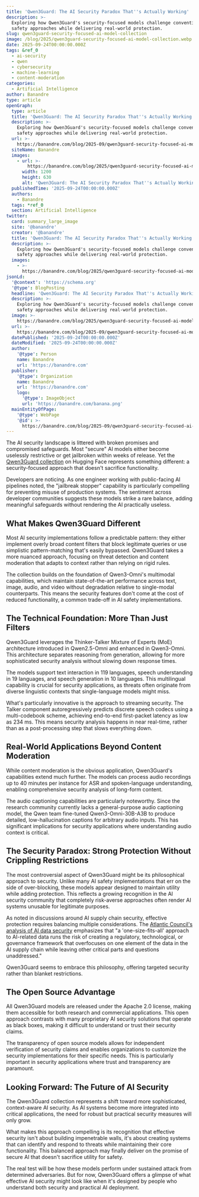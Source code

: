 ```yaml
---
title: 'Qwen3Guard: The AI Security Paradox That''s Actually Working'
description: >-
  Exploring how Qwen3Guard's security-focused models challenge conventional AI
  safety approaches while delivering real-world protection.
slug: qwen3guard-security-focused-ai-model-collection
image: /blog/2025/qwen3guard-security-focused-ai-model-collection.webp
date: 2025-09-24T00:00:00.000Z
tags: &ref_0
  - ai-security
  - qwen
  - cybersecurity
  - machine-learning
  - content-moderation
categories:
  - Artificial Intelligence
author: Banandre
type: article
openGraph:
  type: article
  title: 'Qwen3Guard: The AI Security Paradox That''s Actually Working'
  description: >-
    Exploring how Qwen3Guard's security-focused models challenge conventional AI
    safety approaches while delivering real-world protection.
  url: >-
    https://banandre.com/blog/2025-09/qwen3guard-security-focused-ai-model-collection
  siteName: Banandre
  images:
    - url: >-
        https://banandre.com/blog/2025/qwen3guard-security-focused-ai-model-collection.webp
      width: 1200
      height: 630
      alt: 'Qwen3Guard: The AI Security Paradox That''s Actually Working'
  publishedTime: '2025-09-24T00:00:00.000Z'
  authors:
    - Banandre
  tags: *ref_0
  section: Artificial Intelligence
twitter:
  card: summary_large_image
  site: '@banandre'
  creator: '@banandre'
  title: 'Qwen3Guard: The AI Security Paradox That''s Actually Working'
  description: >-
    Exploring how Qwen3Guard's security-focused models challenge conventional AI
    safety approaches while delivering real-world protection.
  images:
    - >-
      https://banandre.com/blog/2025/qwen3guard-security-focused-ai-model-collection.webp
jsonLd:
  '@context': 'https://schema.org'
  '@type': BlogPosting
  headline: 'Qwen3Guard: The AI Security Paradox That''s Actually Working'
  description: >-
    Exploring how Qwen3Guard's security-focused models challenge conventional AI
    safety approaches while delivering real-world protection.
  image: >-
    https://banandre.com/blog/2025/qwen3guard-security-focused-ai-model-collection.webp
  url: >-
    https://banandre.com/blog/2025-09/qwen3guard-security-focused-ai-model-collection
  datePublished: '2025-09-24T00:00:00.000Z'
  dateModified: '2025-09-24T00:00:00.000Z'
  author:
    '@type': Person
    name: Banandre
    url: 'https://banandre.com'
  publisher:
    '@type': Organization
    name: Banandre
    url: 'https://banandre.com'
    logo:
      '@type': ImageObject
      url: 'https://banandre.com/banana.png'
  mainEntityOfPage:
    '@type': WebPage
    '@id': >-
      https://banandre.com/blog/2025-09/qwen3guard-security-focused-ai-model-collection
---
```


The AI security landscape is littered with broken promises and compromised safeguards. Most "secure" AI models either become uselessly restrictive or get jailbroken within weeks of release. Yet the [Qwen3Guard collection](https://huggingface.co/collections/Qwen/qwen3guard-68d2729abbfae4716f3343a1) on Hugging Face represents something different: a security-focused approach that doesn't sacrifice functionality.

Developers are noticing. As one engineer working with public-facing AI pipelines noted, the "jailbreak stopper" capability is particularly compelling for preventing misuse of production systems. The sentiment across developer communities suggests these models strike a rare balance, adding meaningful safeguards without rendering the AI practically useless.

## What Makes Qwen3Guard Different

Most AI security implementations follow a predictable pattern: they either implement overly broad content filters that block legitimate queries or use simplistic pattern-matching that's easily bypassed. Qwen3Guard takes a more nuanced approach, focusing on threat detection and content moderation that adapts to context rather than relying on rigid rules.

The collection builds on the foundation of Qwen3-Omni's multimodal capabilities, which maintain state-of-the-art performance across text, image, audio, and video without degradation relative to single-modal counterparts. This means the security features don't come at the cost of reduced functionality, a common trade-off in AI safety implementations.

## The Technical Foundation: More Than Just Filters

Qwen3Guard leverages the Thinker-Talker Mixture of Experts (MoE) architecture introduced in Qwen2.5-Omni and enhanced in Qwen3-Omni. This architecture separates reasoning from generation, allowing for more sophisticated security analysis without slowing down response times.

The models support text interaction in 119 languages, speech understanding in 19 languages, and speech generation in 10 languages. This multilingual capability is crucial for security applications, as threats often originate from diverse linguistic contexts that single-language models might miss.

What's particularly innovative is the approach to streaming security. The Talker component autoregressively predicts discrete speech codecs using a multi-codebook scheme, achieving end-to-end first-packet latency as low as 234 ms. This means security analysis happens in near real-time, rather than as a post-processing step that slows everything down.

## Real-World Applications Beyond Content Moderation

While content moderation is the obvious application, Qwen3Guard's capabilities extend much further. The models can process audio recordings up to 40 minutes per instance for ASR and spoken-language understanding, enabling comprehensive security analysis of long-form content.

The audio captioning capabilities are particularly noteworthy. Since the research community currently lacks a general-purpose audio captioning model, the Qwen team fine-tuned Qwen3-Omni-30B-A3B to produce detailed, low-hallucination captions for arbitrary audio inputs. This has significant implications for security applications where understanding audio context is critical.

## The Security Paradox: Strong Protection Without Crippling Restrictions

The most controversial aspect of Qwen3Guard might be its philosophical approach to security. Unlike many AI safety implementations that err on the side of over-blocking, these models appear designed to maintain utility while adding protection. This reflects a growing recognition in the AI security community that completely risk-averse approaches often render AI systems unusable for legitimate purposes.

As noted in discussions around AI supply chain security, effective protection requires balancing multiple considerations. The [Atlantic Council's analysis of AI data security](https://www.atlanticcouncil.org/in-depth-research-reports/issue-brief/securing-data-in-the-ai-supply-chain/) emphasizes that "a 'one-size-fits-all' approach to AI-related data runs the risk of creating a regulatory, technological, or governance framework that overfocuses on one element of the data in the AI supply chain while leaving other critical parts and questions unaddressed."

Qwen3Guard seems to embrace this philosophy, offering targeted security rather than blanket restrictions.

## The Open Source Advantage

All Qwen3Guard models are released under the Apache 2.0 license, making them accessible for both research and commercial applications. This open approach contrasts with many proprietary AI security solutions that operate as black boxes, making it difficult to understand or trust their security claims.

The transparency of open source models allows for independent verification of security claims and enables organizations to customize the security implementations for their specific needs. This is particularly important in security applications where trust and transparency are paramount.

## Looking Forward: The Future of AI Security

The Qwen3Guard collection represents a shift toward more sophisticated, context-aware AI security. As AI systems become more integrated into critical applications, the need for robust but practical security measures will only grow.

What makes this approach compelling is its recognition that effective security isn't about building impenetrable walls, it's about creating systems that can identify and respond to threats while maintaining their core functionality. This balanced approach may finally deliver on the promise of secure AI that doesn't sacrifice utility for safety.

The real test will be how these models perform under sustained attack from determined adversaries. But for now, Qwen3Guard offers a glimpse of what effective AI security might look like when it's designed by people who understand both security and practical AI deployment.
